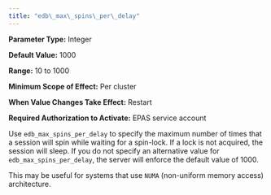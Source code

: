 ```yaml
---
title: "edb\_max\_spins\_per\_delay"
---
```


<div id="edb_max_spins_per_delay" class="registered_link"></div>




**Parameter Type:** Integer

**Default Value:** 1000

**Range:** 10 to 1000

**Minimum Scope of Effect:** Per cluster

**When Value Changes Take Effect:** Restart

**Required Authorization to Activate:** EPAS service account

Use `edb_max_spins_per_delay` to specify the maximum number of times that a session will spin while waiting for a spin-lock. If a lock is not acquired, the session will sleep. If you do not specify an alternative value for `edb_max_spins_per_delay`, the server will enforce the default value of 1000.

This may be useful for systems that use `NUMA` (non-uniform memory access) architecture.
